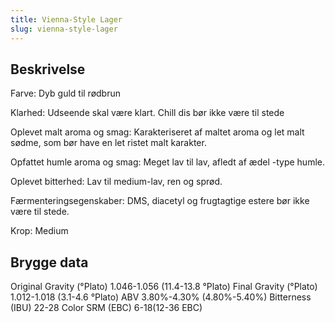 ```yaml
---
title: Vienna-Style Lager
slug: vienna-style-lager
---
```


## Beskrivelse
Farve: Dyb guld til rødbrun

Klarhed: Udseende skal være klart. Chill dis bør ikke være til stede

Oplevet malt aroma og smag: Karakteriseret af maltet aroma og let malt sødme, som bør have en let ristet malt karakter.

Opfattet humle aroma og smag: Meget lav til lav, afledt af ædel -type humle.

Oplevet bitterhed: Lav til medium-lav, ren og sprød.

Færmenteringsegenskaber: DMS, diacetyl og frugtagtige estere bør ikke være til stede.

Krop: Medium



## Brygge data
Original Gravity (°Plato) 1.046-1.056 (11.4-13.8 °Plato)
Final Gravity  (°Plato) 1.012-1.018 (3.1-4.6 °Plato)
ABV 3.80%-4.30% (4.80%-5.40%)
Bitterness (IBU) 22-28
Color SRM (EBC) 6-18(12-36 EBC)					

